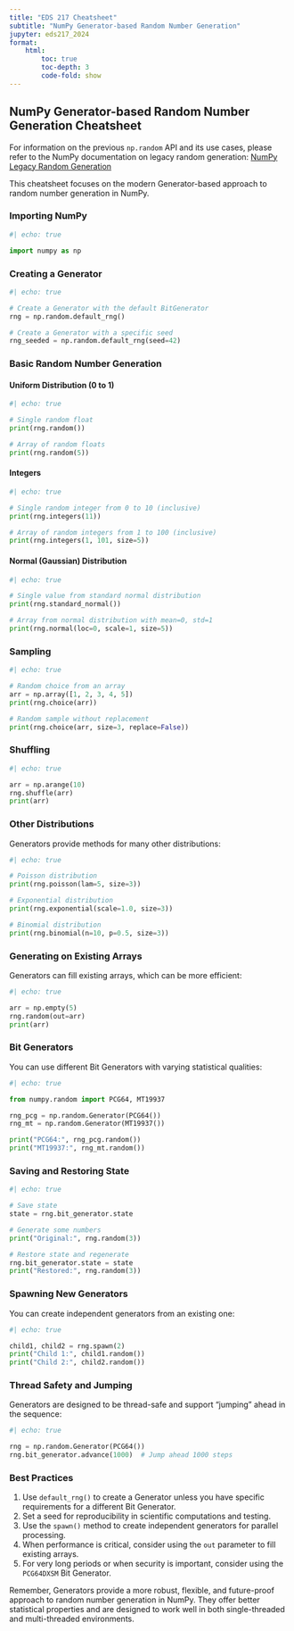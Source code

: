 ```yaml
---
title: "EDS 217 Cheatsheet"
subtitle: "NumPy Generator-based Random Number Generation"
jupyter: eds217_2024
format: 
    html:
        toc: true
        toc-depth: 3
        code-fold: show
---
```


## NumPy Generator-based Random Number Generation Cheatsheet

For information on the previous `np.random` API and its use cases, please refer to the NumPy documentation on legacy random generation: [NumPy Legacy Random Generation](https://numpy.org/doc/stable/reference/random/legacy.html)

This cheatsheet focuses on the modern Generator-based approach to random number generation in NumPy.

### Importing NumPy

```python
#| echo: true

import numpy as np
```

### Creating a Generator

```python
#| echo: true

# Create a Generator with the default BitGenerator
rng = np.random.default_rng()

# Create a Generator with a specific seed
rng_seeded = np.random.default_rng(seed=42)
```

### Basic Random Number Generation

#### Uniform Distribution (0 to 1)

```python
#| echo: true

# Single random float
print(rng.random())

# Array of random floats
print(rng.random(5))
```

#### Integers

```python
#| echo: true

# Single random integer from 0 to 10 (inclusive)
print(rng.integers(11))

# Array of random integers from 1 to 100 (inclusive)
print(rng.integers(1, 101, size=5))
```

#### Normal (Gaussian) Distribution

```python
#| echo: true

# Single value from standard normal distribution
print(rng.standard_normal())

# Array from normal distribution with mean=0, std=1
print(rng.normal(loc=0, scale=1, size=5))
```

### Sampling

```python
#| echo: true

# Random choice from an array
arr = np.array([1, 2, 3, 4, 5])
print(rng.choice(arr))

# Random sample without replacement
print(rng.choice(arr, size=3, replace=False))
```

### Shuffling

```python
#| echo: true

arr = np.arange(10)
rng.shuffle(arr)
print(arr)
```

### Other Distributions

Generators provide methods for many other distributions:

```python
#| echo: true

# Poisson distribution
print(rng.poisson(lam=5, size=3))

# Exponential distribution
print(rng.exponential(scale=1.0, size=3))

# Binomial distribution
print(rng.binomial(n=10, p=0.5, size=3))
```

### Generating on Existing Arrays

Generators can fill existing arrays, which can be more efficient:

```python
#| echo: true

arr = np.empty(5)
rng.random(out=arr)
print(arr)
```

### Bit Generators

You can use different Bit Generators with varying statistical qualities:

```python
#| echo: true

from numpy.random import PCG64, MT19937

rng_pcg = np.random.Generator(PCG64())
rng_mt = np.random.Generator(MT19937())

print("PCG64:", rng_pcg.random())
print("MT19937:", rng_mt.random())
```

### Saving and Restoring State

```python
#| echo: true

# Save state
state = rng.bit_generator.state

# Generate some numbers
print("Original:", rng.random(3))

# Restore state and regenerate
rng.bit_generator.state = state
print("Restored:", rng.random(3))
```

### Spawning New Generators

You can create independent generators from an existing one:

```python
#| echo: true

child1, child2 = rng.spawn(2)
print("Child 1:", child1.random())
print("Child 2:", child2.random())
```

### Thread Safety and Jumping

Generators are designed to be thread-safe and support "jumping" ahead in the sequence:

```python
#| echo: true

rng = np.random.Generator(PCG64())
rng.bit_generator.advance(1000)  # Jump ahead 1000 steps
```

### Best Practices

1. Use `default_rng()` to create a Generator unless you have specific requirements for a different Bit Generator.
2. Set a seed for reproducibility in scientific computations and testing.
3. Use the `spawn()` method to create independent generators for parallel processing.
4. When performance is critical, consider using the `out` parameter to fill existing arrays.
5. For very long periods or when security is important, consider using the `PCG64DXSM` Bit Generator.

Remember, Generators provide a more robust, flexible, and future-proof approach to random number generation in NumPy. They offer better statistical properties and are designed to work well in both single-threaded and multi-threaded environments.